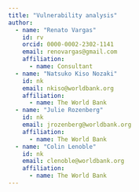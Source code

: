 ```yaml
---
title: "Vulnerability analysis"
author:
  - name: "Renato Vargas"
    id: rv
    orcid: 0000-0002-2302-1141
    email: renovargas@gmail.com
    affiliation: 
      - name: Consultant
  - name: "Natsuko Kiso Nozaki"
    id: nk
    email: nkiso@worldbank.org
    affiliation: 
      - name: The World Bank
  - name: "Julie Rozenberg"
    id: nk
    email: jrozenberg@worldbank.org
    affiliation: 
      - name: The World Bank
  - name: "Colin Lenoble"
    id: nk
    email: clenoble@worldbank.org
    affiliation: 
      - name: The World Bank
---
```

